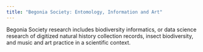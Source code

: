 ```yaml
---
title: "Begonia Society: Entomology, Information and Art"
---
```


Begonia Society research includes biodiversity informatics, or data science research of digitized natural history collection records, insect biodiversity, and music and art practice in a scientific context.
